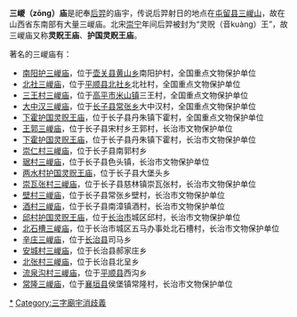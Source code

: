 '''三嵕（zōng）庙'''是祀奉[[羿_(唐堯)|后羿]]的庙宇，传说后羿射日的地点在[[屯留县|屯留县]][[三嵕山|三嵕山]]，故在山西省东南部有大量三嵕庙。北宋[[崇宁|崇宁]]年间后羿被封为“灵贶（音kuàng）王”，故三嵕庙又称'''灵贶王庙'''、'''护国灵贶王庙'''。

著名的三嵕庙有：
* [[南阳护三嵕庙|南阳护三嵕庙]]，位于[[壶关县|壶关县]][[黄山乡|黄山乡]]南阳护村，全国重点文物保护单位
* [[北社三嵕庙|北社三嵕庙]]，位于[[平顺县|平顺县]][[北社乡_(平顺县)|北社乡]]北社村，全国重点文物保护单位
* [[三王村三嵕庙|三王村三嵕庙]]，位于[[高平市|高平市]][[米山镇_(高平市)|米山镇]]三王村，全国重点文物保护单位
* [[大中汉三嵕庙|大中汉三嵕庙]]，位于[[长子县|长子县]][[常张乡|常张乡]]大中汉村，全国重点文物保护单位
* [[下霍护国灵贶王庙|下霍护国灵贶王庙]]，位于长子县丹朱镇下霍村，全国重点文物保护单位
* [[王郭三嵕庙|王郭三嵕庙]]，位于长子县宋村乡王郭村，长治市文物保护单位
* [[下霍护国灵贶王庙|下霍护国灵贶王庙]]，位于长子县丹朱镇下霍村，长治市文物保护单位
* [[崇仁村三嵕庙|崇仁村三嵕庙]]，位于长子县南郭村乡
* [[琚村三嵕庙|琚村三嵕庙]]，位于长子县色头镇，长治市文物保护单位
* [[两水村护国灵贶王庙|两水村护国灵贶王庙]]，位于长子县大堡头乡
* [[崇瓦张村三嵕庙|崇瓦张村三嵕庙]]，位于长子县慈林镇崇瓦张村，长治市文物保护单位
* [[壁村三嵕庙|壁村三嵕庙]]，位于长子县常张乡壁村，长治市文物保护单位
* [[酒村三嵕庙|酒村三嵕庙]]，位于长子县南漳镇酒村，长治市文物保护单位
* [[邱村护国灵贶王庙|邱村护国灵贶王庙]]，位于[[长治市|长治市]]城区邱村，长治市文物保护单位
* [[北石槽三嵕庙|北石槽三嵕庙]]，位于长治市城区五马办事处北石槽村，长治市文物保护单位
* [[辛庄三嵕庙|辛庄三嵕庙]]，位于[[长治县|长治县]]司马乡
* [[安城村三嵕庙|安城村三嵕庙]]，位于长治县郝家庄乡
* [[北张村三嵕庙|北张村三嵕庙]]，位于长治县北呈乡
* [[流泉沟村三嵕庙|流泉沟村三嵕庙]]，位于[[平顺县|平顺县]]西沟乡
* [[常隆三嵕庙|常隆三嵕庙]]，位于[[襄垣县|襄垣县]]侯堡镇常隆村，长治市文物保护单位

{{disambig}}

[[Category:后羿庙|*]]
[[Category:三字廟宇消歧義|Category:三字廟宇消歧義]]